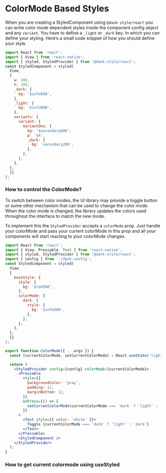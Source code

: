 
<Meta title="api/ColorMode Based Styles" />


# ColorMode Based Styles

When you are creating a StyledComponent using `@dank-style/react` you can write color mode dependent styles inside the component config object and any `variant`. You have to define a `_light` or `_dark` key. In which you can define your styling. Here’s a small code snippet of how you should define your style.

```jsx
import React from 'react';
import { View } from 'react-native';
import { styled, StyledProvider } from '@dank-style/react';
const StyledComponent = styled(
  View,
  {
    w: 100,
    h: 100,
    _dark: {
      bg: '$info600',
    },
    _light: {
      bg: '$info800',
    },
    variants: {
      variant: {
        VariantOne: {
          bg: '$secondary600',
          p: '$4',
          _dark: {
            bg: 'secondary200',
          },
        },
      },
    },
  },
  {}
);
```

### How to control the ColorMode?

To switch between color modes, the UI library may provide a toggle button or some other mechanism that can be used to change the color mode. When the color mode is changed, the library updates the colors used throughout the interface to match the new mode.

To implement this the `StyledProvider` accepts a `colorMode` prop. Just handle your colorMode and pass your current colorMode in this prop and all your components will start reacting to your colorMode changes.

```jsx
import React from 'react';
import { View, Pressable, Text } from 'react-native';
import { styled, StyledProvider } from '@dank-style/react';
import { config } from './dank.config';
const StyledComponent = styled(
  View,
  {
    baseStyle: {
      style: {
        bg: '$red500',
      },
      colorMode: {
        dark: {
          style: {
            bg: '$info600',
          },
        },
      },
    },
  },
  {}
);

export function ColorMode({ ...args }) {
  const [currentColorMode, setCurrentColorMode] = React.useState('light');

  return (
    <StyledProvider config={config} colorMode={currentColorMode}>
      <Pressable
        style={{
          backgroundColor: 'gray',
          padding: 12,
          marginBottom: 12,
        }}
        onPress={() => {
          setCurrentColorMode(currentColorMode === 'dark' ? 'light' : 'dark');
        }}
      >
        <Text style={{ color: 'white' }}>
          Toggle {currentColorMode === 'dark' ? 'light' : 'dark'}
        </Text>
      </Pressable>
      <StyledComponent />
    </StyledProvider>
  );
}
```

### How to get current colormode using useStyled

```jsx

```

<Canvas>
  <Story id="api-stories-colormode--color-mode" />
</Canvas>
